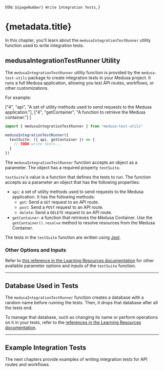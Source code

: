   title: `${pageNumber} Write Integration Tests`,
}

# {metadata.title}

In this chapter, you'll learn about the `medusaIntegrationTestRunner` utility function used to write integration tests.

## medusaIntegrationTestRunner Utility

The `medusaIntegrationTestRunner` utility function is provided by the `medusa-test-utils` package to create integration tests in your Medusa project. It runs a full Medusa application, allowing you test API routes, workflows, or other customizations.

For example:

  ["4", "api", "A set of utility methods used to send requests to the Medusa application."],
  ["4", "getContainer", "A function to retrieve the Medusa container."]
]

```ts title="src/integration-tests/test.spec.ts" highlights={highlights}
import { medusaIntegrationTestRunner } from "medusa-test-utils"

medusaIntegrationTestRunner({
  testSuite: ({ api, getContainer }) => {
    // TODO write tests...
  }
})
```

The `medusaIntegrationTestRunner` function accepts an object as a parameter. The object has a required property `testSuite`.

`testSuite`'s value is a function that defines the tests to run. The function accepts as a parameter an object that has the following properties:

- `api`: a set of utility methods used to send requests to the Medusa application. It has the following methods:
    - `get`: Send a `GET` request to an API route.
    - `post`: Send a `POST` request to an API route.
    - `delete`: Send a `DELETE` request to an API route.
- `getContainer`: a function that retrieves the Medusa Container. Use the `getContainer().resolve` method to resolve resources from the Medusa Container.

The tests in the `testSuite` function are written using [Jest](https://jestjs.io/).

### Other Options and Inputs

Refer to [this reference in the Learning Resources documentation](!resources!/test-tools-reference/medusaIntegrationTestRunner) for other available parameter options and inputs of the `testSuite` function.

---

## Database Used in Tests

The `medusaIntegrationTestRunner` function creates a database with a random name before running the tests. Then, it drops that database after all the tests end.

To manage that database, such as changing its name or perform operations on it in your tests, refer to the [references in the Learning Resources documentation](!resources!/test-tools-reference/medusaIntegrationTestRunner).

---

## Example Integration Tests

The next chapters provide examples of writing integration tests for API routes and workflows.
